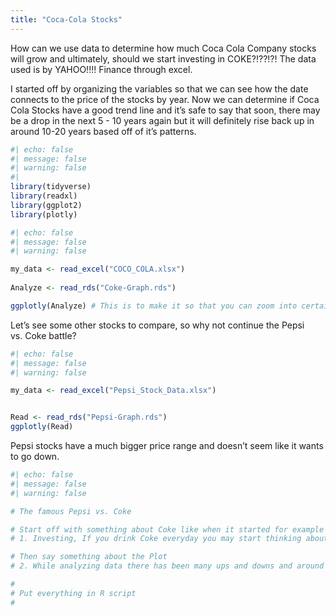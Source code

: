 ```yaml
---
title: "Coca-Cola Stocks"
---
```


How can we use data to determine how much Coca Cola Company stocks will grow and ultimately, should we start investing in COKE?!??!?!
The data used is by YAHOO!!!! Finance through excel.

I started off by organizing the variables so that we can see how the date connects to the price of the stocks by year. Now we can determine if Coca Cola Stocks have a good trend line and it's safe to say that soon, there may be a drop in the next 5 - 10 years again but it will definitely rise back up in around 10-20 years based off of it's patterns.              

```r
#| echo: false
#| message: false
#| warning: false
#| 
library(tidyverse)
library(readxl)
library(ggplot2)
library(plotly)
```

```r
#| echo: false
#| message: false
#| warning: false

my_data <- read_excel("COCO_COLA.xlsx")
 
Analyze <- read_rds("Coke-Graph.rds")

ggplotly(Analyze) # This is to make it so that you can zoom into certain sections
```

Let's see some other stocks to compare, so why not continue the Pepsi vs. Coke battle?

```r
#| echo: false
#| message: false
#| warning: false

my_data <- read_excel("Pepsi_Stock_Data.xlsx")


Read <- read_rds("Pepsi-Graph.rds")
ggplotly(Read)
```

Pepsi stocks have a much bigger price range and doesn't seem like it wants to go down.

```r

#| echo: false
#| message: false
#| warning: false

# The famous Pepsi vs. Coke 

# Start off with something about Coke like when it started for example
# 1. Investing, If you drink Coke everyday you may start thinking about Coke stocks

# Then say something about the Plot
# 2. While analyzing data there has been many ups and downs and around 2003 and 2020 stocks dropped most likely due to nervous investors and Covid.

# 
# Put everything in R script
# 
```

